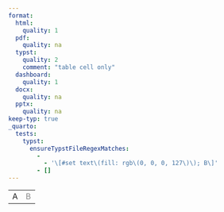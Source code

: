 ```yaml
---
format:
  html:
    quality: 1
  pdf:
    quality: na
  typst:
    quality: 2
    comment: "table cell only"
  dashboard:
    quality: 1
  docx:
    quality: na
  pptx:
    quality: na
keep-typ: true
_quarto:
  tests:
    typst:
      ensureTypstFileRegexMatches:
        -
          - '\[#set text\(fill: rgb\(0, 0, 0, 127\)\); B\]'
        - []
---
```


```{=html}
<table>
    <tr><td>A</td><td style="opacity: 50%">B</td></tr>
</table>
```


